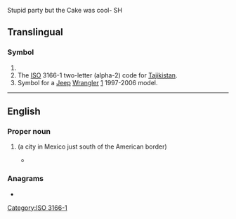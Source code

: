 Stupid party but the Cake was cool- SH

==Translingual==

===Symbol===
{{head|mul|symbol}}

# {{SI-unit-abb|tera|joule|[[work]] or [[energy]]}}
# The [[ISO]] 3166-1 two-letter (alpha-2) code for [[Tajikistan]].
# Symbol for a [[Jeep]] [[Wrangler]] [http://en.wikipedia.org/wiki/Jeep_Wrangler#TJ_.281996-2006.29] 1997-2006 model.

[[Category:ISO 3166-1]]

----

==English==

===Proper noun===
{{en-proper noun}}

# {{abbr of|en|[[Tijuana]]}} (a city in Mexico just south of the American border)
#* {{quote-book|en|passage=That was when Customs stopped every car at the S. D. border and checked for drugs, which reminds me of the first time I went to '''TJ'''—Tijuana, Mexico.|url=https://books.google.com/books?isbn=1682134822|year=2016|author=Mike Salazar|title=Steak & Cherry Pie}}

===Anagrams===
* {{anagrams|en|a=jt|JT}}